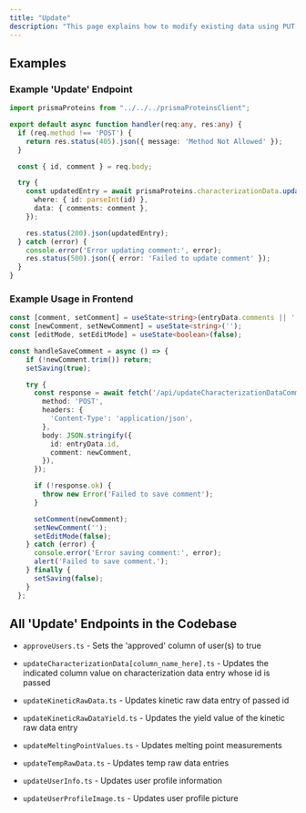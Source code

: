 ```yaml
---
title: "Update"
description: "This page explains how to modify existing data using PUT endpoints. Learn about updating records, partial updates, and examples of update operations, as well as view a full comprehensive list of all existing PUT endpoints in the codebase. "
---
```


## Examples

### Example 'Update' Endpoint

```typescript updateCharacterizationDataComment.ts
import prismaProteins from "../../../prismaProteinsClient";

export default async function handler(req:any, res:any) {
  if (req.method !== 'POST') {
    return res.status(405).json({ message: 'Method Not Allowed' });
  }

  const { id, comment } = req.body;

  try {
    const updatedEntry = await prismaProteins.characterizationData.update({
      where: { id: parseInt(id) },
      data: { comments: comment },
    });

    res.status(200).json(updatedEntry);
  } catch (error) {
    console.error('Error updating comment:', error);
    res.status(500).json({ error: 'Failed to update comment' });
  }
}
```

### Example Usage in Frontend

```typescript index.tsx
const [comment, setComment] = useState<string>(entryData.comments || '');
const [newComment, setNewComment] = useState<string>('');
const [editMode, setEditMode] = useState<boolean>(false);

const handleSaveComment = async () => {
    if (!newComment.trim()) return;
    setSaving(true);

    try {
      const response = await fetch('/api/updateCharacterizationDataComment', {
        method: 'POST',
        headers: {
          'Content-Type': 'application/json',
        },
        body: JSON.stringify({
          id: entryData.id,
          comment: newComment,
        }),
      });

      if (!response.ok) {
        throw new Error('Failed to save comment');
      }

      setComment(newComment);
      setNewComment('');
      setEditMode(false);
    } catch (error) {
      console.error('Error saving comment:', error);
      alert('Failed to save comment.');
    } finally {
      setSaving(false);
    }
  };
```

## All 'Update' Endpoints in the Codebase

- `approveUsers.ts` - Sets the 'approved' column of user(s) to true 


- `updateCharacterizationData[column_name_here].ts` - Updates the indicated column value on characterization data entry whose id is passed
- `updateKineticRawData.ts` - Updates kinetic raw data entry of passed id
- `updateKineticRawDataYield.ts` - Updates the yield value of the kinetic raw data entry
- `updateMeltingPointValues.ts` - Updates melting point measurements
- `updateTempRawData.ts` - Updates temp raw data entries
- `updateUserInfo.ts` - Updates user profile information
- `updateUserProfileImage.ts` - Updates user profile picture